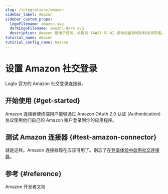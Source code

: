 ```yaml
---
slug: /integrations/amazon
sidebar_label: Amazon
sidebar_custom_props:
  logoFilename: amazon.svg
  darkLogoFilename: amazon-dark.svg
  description: Amazon 是电子商务、云服务 (AWS) 和 AI 驱动设备领域的科技领导者。
tutorial_name: Amazon
tutorial_config_name: Amazon
---
```




# 设置 Amazon 社交登录

Logto 官方的 Amazon 社交登录连接器。

<GuideTip />

## 开始使用 \{#get-started}

Amazon 连接器使终端用户能够通过 Amazon OAuth 2.0 认证 (Authentication) 协议使用他们自己的 Amazon 账户登录到你的应用程序。

<Integration />

## 测试 Amazon 连接器 \{#test-amazon-connector}

就是这样。Amazon 连接器现在应该可用了。别忘了[在登录体验中启用社交连接器](/connectors/social-connectors/#enable-social-sign-in)。

## 参考 \{#reference}

<Url href="https://developer.amazon.com/loginwithamazon/console/site/lwa/overview.html">
  Amazon 开发者文档
</Url>